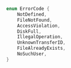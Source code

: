 ```rust
enum ErrorCode {
    NotDefined,
    FileNotFound,
    AccessViolation,
    DiskFull,
    IllegalOperation,
    UnknownTransferID,
    FileAlreadyExists,
    NoSuchUser,
}
```